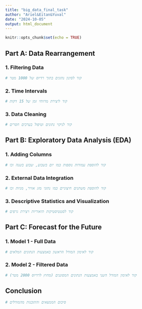 ---
title: "big_data_final_task"
author: "Ariel&Eitan&Yuval"
date: "2024-10-05"
output: html_document
---

```{r setup, include=FALSE}
knitr::opts_chunk$set(echo = TRUE)
```

## Part A: Data Rearrangement

### 1. Filtering Data
```{r filtering_data}
# קוד לסינון נתונים בתוך רדיוס של 1000 מטר
```

### 2. Time Intervals
```{r time_intervals}
# קוד ליצירת מרווחי זמן של 15 דקות
```

### 3. Data Cleaning
```{r data_cleaning}
# קוד לניקוי נתונים וטיפול בערכים חסרים
```

## Part B: Exploratory Data Analysis (EDA)

### 1. Adding Columns
```{r adding_columns}
# קוד להוספת עמודות נוספות כמו יום בשבוע, שבוע בשנה וכו
```

### 2. External Data Integration
```{r external_data_integration}
# קוד להוספת משתנים חיצוניים כמו נתוני מזג אוויר, מניות וכו
```

### 3. Descriptive Statistics and Visualization
```{r descriptive_statistics}
# קוד לסטטיסטיקות תיאוריות ויצירת גרפים
```

## Part C: Forecast for the Future

### 1. Model 1 - Full Data
```{r model_1_full_data}
# קוד לאימון המודל הראשון באמצעות הנתונים המלאים
```

### 2. Model 2 - Filtered Data
```{r model_2_filtered_data}
# קוד לאימון המודל השני באמצעות הנתונים המסוננים (מחוץ לרדיוס 2000 מטר)
```

## Conclusion
```{r conclusion}
# סיכום הממצאים והתובנות מהמודלים
```